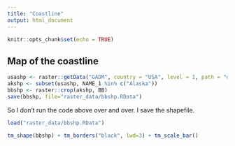 ```yaml
---
title: "Coastline"
output: html_document
---
```


```r
knitr::opts_chunk$set(echo = TRUE)
```

## Map of the coastline

```r
usashp <- raster::getData("GADM", country = "USA", level = 1, path = "data")
akshp <- subset(usashp, NAME_1 %in% c("Alaska"))
bbshp <- raster::crop(akshp, BB)
save(bbshp, file="raster_data/bbshp.RData")
```

So I don't run the code above over and over. I save the shapefile.
```r
load("raster_data/bbshp.RData")
```

```r
tm_shape(bbshp) + tm_borders("black", lwd=3) + tm_scale_bar()
```